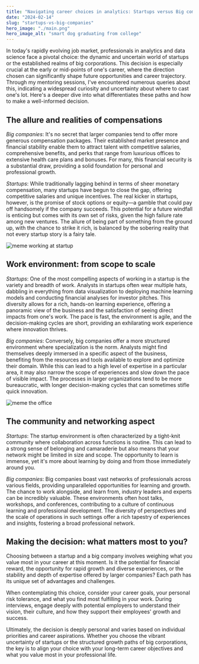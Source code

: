 ```yaml
---
title: "Navigating career choices in analytics: Startups versus Big companies"
date: "2024-02-14"
slug: "startups-vs-big-companies"
hero_image: "./main.png"
hero_image_alt: "smart dog graduating from college"
---
```


In today's rapidly evolving job market, professionals in analytics and data science face a pivotal choice: the dynamic and uncertain world of startups or the established realms of big corporations. This decision is especially crucial at the early or mid-points of one's career, where the direction chosen can significantly shape future opportunities and career trajectory. Through my mentoring sessions, I've encountered numerous queries about this, indicating a widespread curiosity and uncertainty about where to cast one's lot. Here's a deeper dive into what differentiates these paths and how to make a well-informed decision.

## The allure and realities of compensations
*Big companies*: It's no secret that larger companies tend to offer more generous compensation packages. Their established market presence and financial stability enable them to attract talent with competitive salaries, comprehensive benefits, and perks that range from luxurious offices to extensive health care plans and bonuses. For many, this financial security is a substantial draw, providing a solid foundation for personal and professional growth.

*Startups*: While traditionally lagging behind in terms of sheer monetary compensation, many startups have begun to close the gap, offering competitive salaries and unique incentives. The real kicker in startups, however, is the promise of stock options or equity—a gamble that could pay off handsomely if the company succeeds. This potential for a future windfall is enticing but comes with its own set of risks, given the high failure rate among new ventures. The allure of being part of something from the ground up, with the chance to strike it rich, is balanced by the sobering reality that not every startup story is a fairy tale.

![meme working at startup](startup-meme.jpg)

## Work environment: from scope to scale
*Startups*: One of the most compelling aspects of working in a startup is the variety and breadth of work. Analysts in startups often wear multiple hats, dabbling in everything from data visualization to deploying machine learning models and conducting financial analyses for investor pitches. This diversity allows for a rich, hands-on learning experience, offering a panoramic view of the business and the satisfaction of seeing direct impacts from one's work. The pace is fast, the environment is agile, and the decision-making cycles are short, providing an exhilarating work experience where innovation thrives.

*Big companies*: Conversely, big companies offer a more structured environment where specialization is the norm. Analysts might find themselves deeply immersed in a specific aspect of the business, benefiting from the resources and tools available to explore and optimize their domain. While this can lead to a high level of expertise in a particular area, it may also narrow the scope of experiences and slow down the pace of visible impact. The processes in larger organizations tend to be more bureaucratic, with longer decision-making cycles that can sometimes stifle quick innovation.

![meme the office](office-meme.jpg)

## The community and networking aspect
*Startups*: The startup environment is often characterized by a tight-knit community where collaboration across functions is routine. This can lead to a strong sense of belonging and camaraderie but also means that your network might be limited in size and scope. The opportunity to learn is immense, yet it's more about learning by doing and from those immediately around you.

*Big companies*: Big companies boast vast networks of professionals across various fields, providing unparalleled opportunities for learning and growth. The chance to work alongside, and learn from, industry leaders and experts can be incredibly valuable. These environments often host talks, workshops, and conferences, contributing to a culture of continuous learning and professional development. The diversity of perspectives and the scale of operations in such settings offer a rich tapestry of experiences and insights, fostering a broad professional network.

## Making the decision: what matters most to you?

Choosing between a startup and a big company involves weighing what you value most in your career at this moment. Is it the potential for financial reward, the opportunity for rapid growth and diverse experiences, or the stability and depth of expertise offered by larger companies? Each path has its unique set of advantages and challenges.

When contemplating this choice, consider your career goals, your personal risk tolerance, and what you find most fulfilling in your work. During interviews, engage deeply with potential employers to understand their vision, their culture, and how they support their employees' growth and success.

Ultimately, the decision is deeply personal and varies based on individual priorities and career aspirations. Whether you choose the vibrant uncertainty of startups or the structured growth paths of big corporations, the key is to align your choice with your long-term career objectives and what you value most in your professional life.